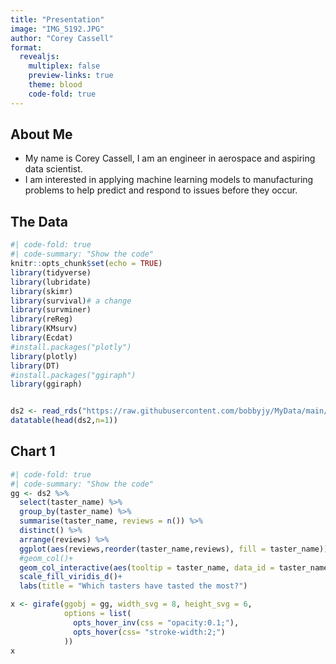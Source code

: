 ---
title: "Presentation"
image: "IMG_5192.JPG"
author: "Corey Cassell"
format: 
  revealjs: 
    multiplex: false
    preview-links: true
    theme: blood
    code-fold: true
---
::: {.incremental}
## About Me

- My name is Corey Cassell, I am an engineer in aerospace and aspiring data scientist.
- I am interested in applying machine learning models to manufacturing problems to help predict and respond to issues before they occur. 
:::

::: {.incremental}

## The Data
```{r, message=FALSE,warning=FALSE}
#| code-fold: true
#| code-summary: "Show the code"
knitr::opts_chunk$set(echo = TRUE)
library(tidyverse)
library(lubridate)
library(skimr)
library(survival)# a change
library(survminer)
library(reReg)
library(KMsurv)
library(Ecdat)
#install.packages("plotly")
library(plotly)
library(DT)
#install.packages("ggiraph")
library(ggiraph)


ds2 <- read_rds("https://raw.githubusercontent.com/bobbyjy/MyData/main/pinot_orig.rds")
datatable(head(ds2,n=1))

```
:::

::: {.incremental}
## Chart 1
```{r, message=FALSE,warning=FALSE}
#| code-fold: true
#| code-summary: "Show the code"
gg <- ds2 %>% 
  select(taster_name) %>% 
  group_by(taster_name) %>% 
  summarise(taster_name, reviews = n()) %>% 
  distinct() %>% 
  arrange(reviews) %>% 
  ggplot(aes(reviews,reorder(taster_name,reviews), fill = taster_name))+
  #geom_col()+
  geom_col_interactive(aes(tooltip = taster_name, data_id = taster_name), show.legend = FALSE)+
  scale_fill_viridis_d()+
  labs(title = "Which tasters have tasted the most?")

x <- girafe(ggobj = gg, width_svg = 8, height_svg = 6,
            options = list(
              opts_hover_inv(css = "opacity:0.1;"),
              opts_hover(css= "stroke-width:2;")
            ))
x
```
:::



